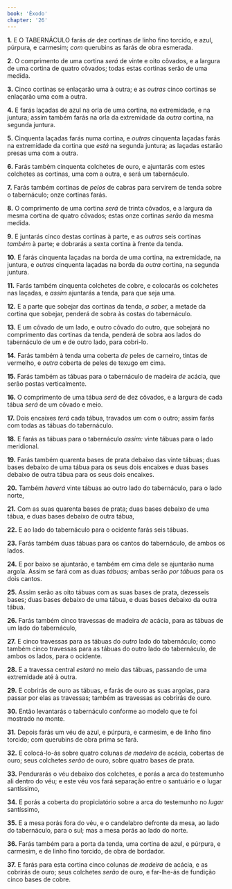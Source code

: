```yaml
---
book: 'Êxodo'
chapter: '26'
---
```


**1.** E O TABERNÁCULO farás *de* dez cortinas *de* linho fino torcido, e azul, púrpura, e carmesim; *com* querubins as farás de obra esmerada.

**2.** O comprimento de uma cortina *será* de vinte e oito côvados, e a largura de uma cortina de quatro côvados; todas estas cortinas serão de uma medida.

**3.** Cinco cortinas se enlaçarão uma à outra; e as *outras* cinco cortinas se enlaçarão uma com a outra.

**4.** E farás laçadas de azul na orla de uma cortina, na extremidade, e na juntura; assim também farás na orla da extremidade da *outra* cortina, na segunda juntura.

**5.** Cinquenta laçadas farás numa cortina, e *outras* cinquenta laçadas farás na extremidade da cortina que *está* na segunda juntura; as laçadas estarão presas uma com a outra.

**6.** Farás também cinquenta colchetes de ouro, e ajuntarás com estes colchetes as cortinas, uma com a outra, e será um tabernáculo.

**7.** Farás também cortinas de *pelos* de cabras para servirem de tenda sobre o tabernáculo; onze cortinas farás.

**8.** O comprimento de uma cortina *será* de trinta côvados, e a largura da mesma cortina de quatro côvados; estas onze cortinas *serão* da mesma medida.

**9.** E juntarás cinco destas cortinas à parte, e as *outras* seis cortinas *também* à parte; e dobrarás a sexta cortina à frente da tenda.

**10.** E farás cinquenta laçadas na borda de uma cortina, na extremidade, na juntura, e *outras* cinquenta laçadas na borda da *outra* cortina, na segunda juntura.

**11.** Farás também cinquenta colchetes de cobre, e colocarás os colchetes nas laçadas, e *assim* ajuntarás a tenda, para que seja uma.

**12.** E a parte que sobejar das cortinas da tenda, *a saber,* a metade da cortina que sobejar, penderá de sobra às costas do tabernáculo.

**13.** E um côvado de um lado, e outro côvado do outro, que sobejará no comprimento das cortinas da tenda, penderá de sobra aos lados do tabernáculo de um e de outro lado, para cobri-lo.

**14.** Farás também à tenda uma coberta *de* peles de carneiro, tintas de vermelho, e *outra* coberta de peles de texugo em cima.

**15.** Farás também as tábuas para o tabernáculo de madeira *de* acácia, que serão postas verticalmente.

**16.** O comprimento de uma tábua *será* de dez côvados, e a largura de cada tábua *será* de um côvado e meio.

**17.** Dois encaixes *terá* cada tábua, travados um com o outro; assim farás com todas as tábuas do tabernáculo.

**18.** E farás as tábuas para o tabernáculo *assim:* vinte tábuas para o lado meridional.

**19.** Farás também quarenta bases de prata debaixo das vinte tábuas; duas bases debaixo de uma tábua para os seus dois encaixes e duas bases debaixo de outra tábua para os seus dois encaixes.

**20.** Também *haverá* vinte tábuas ao outro lado do tabernáculo, para o lado norte,

**21.** Com as suas quarenta bases de prata; duas bases debaixo de uma tábua, e duas bases debaixo de outra tábua,

**22.** E ao lado do tabernáculo para o ocidente farás seis tábuas.

**23.** Farás também duas tábuas para os cantos do tabernáculo, de ambos os lados.

**24.** E por baixo se ajuntarão, e também em cima dele se ajuntarão numa argola. Assim se fará com as duas *tábuas;* ambas serão *por tábuas* para os dois cantos.

**25.** Assim serão as oito tábuas com as suas bases de prata, dezesseis bases; duas bases debaixo de uma tábua, e duas bases debaixo da outra tábua.

**26.** Farás também cinco travessas de madeira *de* acácia, para as tábuas de um lado do tabernáculo,

**27.** E cinco travessas para as tábuas do *outro* lado do tabernáculo; como também cinco travessas para as tábuas do outro lado do tabernáculo, de ambos os lados, para o ocidente.

**28.** E a travessa central *estará* no meio das tábuas, passando de uma extremidade até à outra.

**29.** E cobrirás de ouro as tábuas, e farás de ouro as suas argolas, para passar por elas as travessas; também as travessas as cobrirás de ouro.

**30.** Então levantarás o tabernáculo conforme ao modelo que te foi mostrado no monte.

**31.** Depois farás um véu de azul, e púrpura, e carmesim, e de linho fino torcido; com querubins de obra prima se fará.

**32.** E colocá-lo-ás sobre quatro colunas *de madeira* de acácia, cobertas de ouro; seus colchetes *serão* de ouro, sobre quatro bases de prata.

**33.** Pendurarás o véu debaixo dos colchetes, e porás a arca do testemunho ali dentro do véu; e este véu vos fará separação entre o santuário e o lugar santíssimo,

**34.** E porás a coberta do propiciatório sobre a arca do testemunho no *lugar* santíssimo,

**35.** E a mesa porás fora do véu, e o candelabro defronte da mesa, ao lado do tabernáculo, para o sul; mas a mesa porás ao lado do norte.

**36.** Farás também para a porta da tenda, uma cortina de azul, e púrpura, e carmesim, e de linho fino torcido, de obra de bordador.

**37.** E farás para esta cortina cinco colunas *de madeira* de acácia, e as cobrirás de ouro; seus colchetes *serão* de ouro, e far-lhe-ás de fundição cinco bases de cobre.